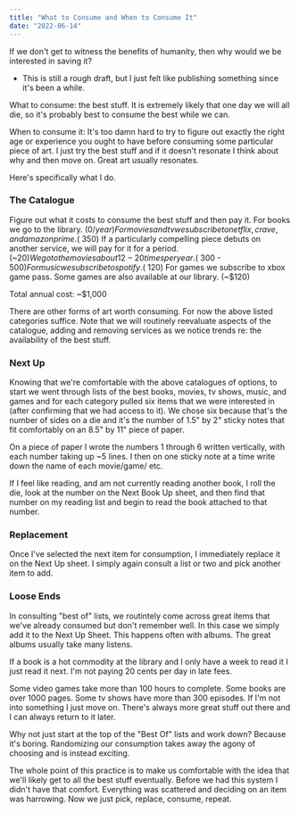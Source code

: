 ```yaml
---
title: "What to Consume and When to Consume It"
date: "2022-06-14"
---
```


If we don't get to witness the benefits of humanity, then why would we be interested in saving it?

* This is still a rough draft, but I just felt like publishing something since it's been a while.

What to consume: the best stuff. It is extremely likely that one day we will all die, so it's probably best to consume the best while we can.

When to consume it: It's too damn hard to try to figure out exactly the right age or experience you ought to have before consuming some particular piece of art. I just try the best stuff and if it doesn't resonate I think about why and then move on. Great art usually resonates.

Here's specifically what I do.

### The Catalogue

Figure out what it costs to consume the best stuff and then pay it.
For books we go to the library. ($0 / year)
For movies and tv we subscribe to netflix, crave, and amazon prime. (~$350)
	If a particularly compelling piece debuts on another service, we will pay for it for a period. (~$20) We go to the movies about 12-20 times per year. (~$300 - $500)
For music we subscribe to spotify. (~$120)
For games we subscribe to xbox game pass. Some games are also available at our library. (~$120)

Total annual cost: ~$1,000

There are other forms of art worth consuming. For now the above listed categories suffice. Note that we will routinely reevaluate aspects of the catalogue, adding and removing services as we notice trends re: the availability of the best stuff.

### Next Up

Knowing that we're comfortable with the above catalogues of options, to start we went through lists of the best books, movies, tv shows, music, and games and for each category pulled six items that we were interested in (after confirming that we had access to it). We chose six because that's the number of sides on a die and it's the number of 1.5" by 2" sticky notes that fit comfortably on an 8.5" by 11" piece of paper.

On a piece of paper I wrote the numbers 1 through 6 written vertically, with each number taking up ~5 lines. I then on one sticky note at a time write down the name of each movie/game/ etc.

If I feel like reading, and am not currently reading another book, I roll the die, look at the number on the Next Book Up sheet, and then find that number on my reading list and begin to read the book attached to that number.

### Replacement

Once I've selected the next item for consumption, I immediately replace it on the Next Up sheet. I simply again consult a list or two and pick another item to add.

### Loose Ends

In consulting "best of" lists, we routintely come across great items that we've already consumed but don't remember well. In this case we simply add it to the Next Up Sheet. This happens often with albums. The great albums usually take many listens.

If a book is a hot commodity at the library and I only have a week to read it I just read it next. I'm not paying 20 cents per day in late fees.

Some video games take more than 100 hours to complete. Some books are over 1000 pages. Some tv shows have more than 300 episodes. If I'm not into something I just move on. There's always more great stuff out there and I can always return to it later.

Why not just start at the top of the "Best Of" lists and work down? Because it's boring. Randomizing our consumption takes away the agony of choosing and is instead exciting. 

The whole point of this practice is to make us comfortable with the idea that we'll likely get to all the best stuff eventually. Before we had this system I didn't have that comfort. Everything was scattered and deciding on an item was harrowing. Now we just pick, replace, consume, repeat.
